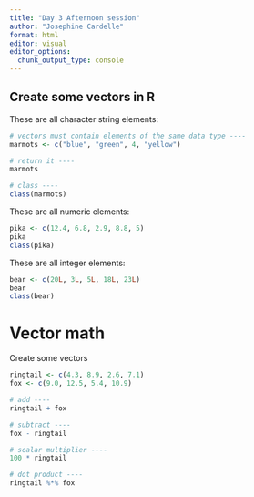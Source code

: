 ```yaml
---
title: "Day 3 Afternoon session"
author: "Josephine Cardelle"
format: html
editor: visual
editor_options: 
  chunk_output_type: console
---
```


## Create some vectors in R

These are all character string elements:
```r
# vectors must contain elements of the same data type ----
marmots <- c("blue", "green", 4, "yellow")

# return it ----
marmots

# class ----
class(marmots)
```


These are all numeric elements:
```r
pika <- c(12.4, 6.8, 2.9, 8.8, 5)
pika
class(pika)
```

These are all integer elements:
```r
bear <- c(20L, 3L, 5L, 18L, 23L)
bear
class(bear)
```

# Vector math

Create some vectors
```r
ringtail <- c(4.3, 8.9, 2.6, 7.1)
fox <- c(9.0, 12.5, 5.4, 10.9)

# add ----
ringtail + fox

# subtract ----
fox - ringtail

# scalar multiplier ----
100 * ringtail

# dot product ----
ringtail %*% fox
```

